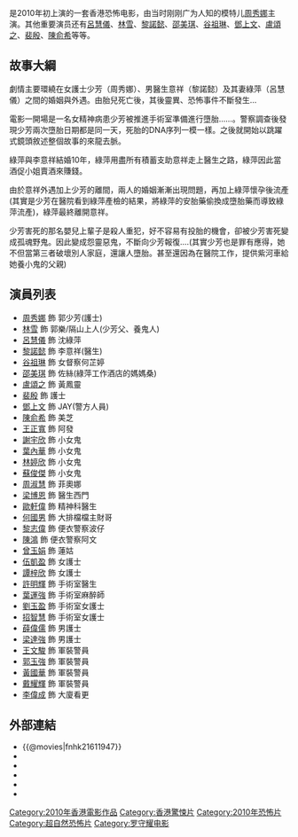 {{Infobox film
| name = 惡胎
| original_name = ''{{lang|en|Womb Ghosts}}''
| image = Womb Ghosts poster.jpg
| caption = 
| producer = [[羅守耀|羅守耀]]
| producer_2 = 黃立德、梁詠翩
| director = [[羅守耀|羅守耀]]
| writer = [[羅守耀|羅守耀]]
| starring = [[周秀娜|周秀娜]]<br />[[林雪|林雪]]<br />[[呂慧儀|呂慧儀]]<br />[[黎諾懿|黎諾懿]]
| editing = [[邱志偉_(剪接師)|邱志偉]]
| cinematography = [[馮遠文|馮遠文]]
| music = [[韋啟良|韋啟良]]
| studio = 影視點制作有限公司
| distributor = 影視點制作有限公司
| released = {{film date|2010|3|18}}
| runtime = 88 分鐘
| country = {{HKG}}
| language = 粵語
| budget = 
| imdb_id = tt1611947
}}
{{engname|《惡胎》|''Womb Ghosts''}}是2010年初上演的一套香港恐怖电影，由当时刚刚广为人知的模特儿[[周秀娜|周秀娜]]主演。其他重要演员还有[[呂慧儀|呂慧儀]]、[[林雪|林雪]]、[[黎諾懿|黎諾懿]]、[[邵美琪|邵美琪]]、[[谷祖琳|谷祖琳]]、[[鄧上文|鄧上文]]、[[盧頌之|盧頌之]]、[[裴殷|裴殷]]、[[陳俞希|陳俞希]]等等。

==故事大綱==
劇情主要環繞在女護士少芳（周秀娜）、男醫生意祥（黎諾懿）及其妻綠萍（呂慧儀）之間的婚姻與外遇。由胎兒死亡後，其後靈異、恐怖事件不斷發生…

電影一開場是一名女精神病患少芳被推進手術室準備進行墮胎……。警察調查後發現少芳兩次墮胎日期都是同一天，死胎的DNA序列一模一樣。之後就開始以跳躍式鏡頭敘述整個故事的來龍去脈。

綠萍與李意祥結婚10年，綠萍用盡所有積蓄支助意祥走上醫生之路，綠萍因此當酒促小姐賣酒來賺錢。

由於意祥外遇加上少芳的離間，兩人的婚姻漸漸出現問題，再加上綠萍懷孕後流產(其實是少芳在醫院看到綠萍產檢的結果，將綠萍的安胎藥偷換成墮胎藥而導致綠萍流產)，綠萍最終離開意祥。

少芳害死的那名嬰兒上輩子是殺人重犯，好不容易有投胎的機會，卻被少芳害死變成孤魂野鬼。因此變成怨靈惡鬼，不斷向少芳報復....(其實少芳也是罪有應得，她不但當第三者破壞別人家庭，還讓人墮胎。甚至還因為在醫院工作，提供紫河車給她養小鬼的父親)

== 演員列表 ==
*[[周秀娜|周秀娜]] 飾 郭少芳(護士)
*[[林雪|林雪]]   飾 郭樂/隔山上人(少芳父、養鬼人)
*[[呂慧儀|呂慧儀]] 飾 沈綠萍
*[[黎諾懿|黎諾懿]] 飾 李意祥(醫生)
*[[谷祖琳|谷祖琳]] 飾 女督察何芷婷
*[[邵美琪|邵美琪]] 飾 佐絲(綠萍工作酒店的媽媽桑)
*[[盧頌之|盧頌之]] 飾 黃鳳靈
*[[裴殷|裴殷]]   飾 護士
*[[鄧上文|鄧上文]] 飾 JAY(警方人員)
*[[陳俞希|陳俞希]] 飾 美芝
*[[王正寬|王正寬]] 飾 阿發
*[[謝宇欣|謝宇欣]] 飾 小女鬼
*[[葉內華|葉內華]] 飾 小女鬼
*[[林婷欣|林婷欣]] 飾 小女鬼
*[[蘇俊傑|蘇俊傑]] 飾 小女鬼
*[[周淑慧|周淑慧]] 飾 菲奧娜
*[[梁博恩|梁博恩]] 飾 醫生西門
*[[歐軒偉|歐軒偉]] 飾 精神科醫生
*[[何國男|何國男]] 飾 大排檔檔主財哥
*[[黎志偉|黎志偉]] 飾 便衣警察波仔
*[[陳鴻|陳鴻]]    飾 便衣警察阿文
*[[曾玉娟|曾玉娟]] 飾 蓮姑
*[[伍凱盈|伍凱盈]] 飾 女護士
*[[譚梓欣|譚梓欣]] 飾 女護士
*[[許明輝|許明輝]] 飾 手術室醫生
*[[葉運強|葉運強]] 飾 手術室麻醉師
*[[劉玉盈|劉玉盈]] 飾 手術室女護士
*[[招智慧|招智慧]] 飾 手術室女護士
*[[薛偉儒|薛偉儒]] 飾 男護士
*[[梁達強|梁達強]] 飾 男護士
*[[王文駿|王文駿]] 飾 軍裝警員
*[[郭玉強|郭玉強]] 飾 軍裝警員
*[[黃國華|黃國華]] 飾 軍裝警員
*[[戴耀輝|戴耀輝]] 飾 軍裝警員
*[[李偉成|李偉成]] 飾 大廈看更

== 外部連結 ==
*{{@movies|fnhk21611947}}
*{{douban}}
*{{Mtime|125968}}
*{{Amg movie|532861}}
*{{hkmdb title|14294}}
*{{imdb title|1611947}}

[[Category:2010年香港電影作品|Category:2010年香港電影作品]]
[[Category:香港驚悚片|Category:香港驚悚片]]
[[Category:2010年恐怖片|Category:2010年恐怖片]]
[[Category:超自然恐怖片|Category:超自然恐怖片]]
[[Category:罗守耀电影|Category:罗守耀电影]]